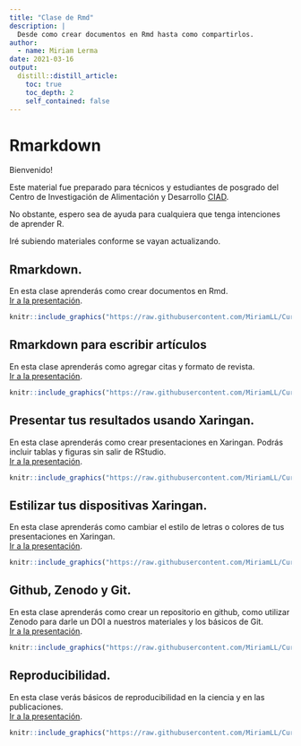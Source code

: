 ```yaml
---
title: "Clase de Rmd"
description: |
  Desde como crear documentos en Rmd hasta como compartirlos. 
author:
  - name: Miriam Lerma
date: 2021-03-16
output:
  distill::distill_article:
    toc: true
    toc_depth: 2
    self_contained: false
---
```


# Rmarkdown

Bienvenido!  

Este material fue preparado para técnicos y estudiantes de posgrado del Centro de Investigación de Alimentación y Desarrollo [CIAD](https://www.ciad.mx/).

No obstante, espero sea de ayuda para cualquiera que tenga intenciones de aprender R.

Iré subiendo materiales conforme se vayan actualizando.

## Rmarkdown.
En esta clase aprenderás como crear documentos en Rmd. <br>[Ir a la presentación](https://miriamll.github.io/Curso_CIAD/Rmd-Parte1).  

```r
knitr::include_graphics("https://raw.githubusercontent.com/MiriamLL/Curso_CIAD/main/Figuras/Clase09.png")
```

## Rmarkdown para escribir artículos
En esta clase aprenderás como agregar citas y formato de revista. <br>[Ir a la presentación](https://miriamll.github.io/Curso_CIAD/Rmd-Parte2).  

```r
knitr::include_graphics("https://raw.githubusercontent.com/MiriamLL/Curso_CIAD/main/Figuras/Clase10.png")
```

## Presentar tus resultados usando Xaringan.
En esta clase aprenderás como crear presentaciones en Xaringan. Podrás incluir tablas y figuras sin salir de RStudio. <br>[Ir a la presentación](https://miriamll.github.io/Curso_CIAD/Xaringan-Parte1).  

```r
knitr::include_graphics("https://raw.githubusercontent.com/MiriamLL/Curso_CIAD/main/Figuras/Clase11.png")
```

## Estilizar tus dispositivas Xaringan.
En esta clase aprenderás como cambiar el estilo de letras o colores de tus presentaciones en Xaringan. <br>[Ir a la presentación](https://miriamll.github.io/Curso_CIAD/Xaringan-Parte2).  

```r
knitr::include_graphics("https://raw.githubusercontent.com/MiriamLL/Curso_CIAD/main/Figuras/Clase11Xaringan.png")
```


## Github, Zenodo y Git.
En esta clase aprenderás como crear un repositorio en github, como utilizar Zenodo para darle un DOI a nuestros materiales y los básicos de Git. <br>[Ir a la presentación](https://miriamll.github.io/Curso_CIAD/GitGithubZenodo#1).  

```r
knitr::include_graphics("https://raw.githubusercontent.com/MiriamLL/Curso_CIAD/main/Figuras/Clase12.png")
```


## Reproducibilidad.
En esta clase verás básicos de reproducibilidad en la ciencia y en las publicaciones. <br>[Ir a la presentación](https://miriamll.github.io/Curso_CIAD/Repro#1).  

```r
knitr::include_graphics("https://raw.githubusercontent.com/MiriamLL/Curso_CIAD/main/Figuras/Clase13.png")
```

